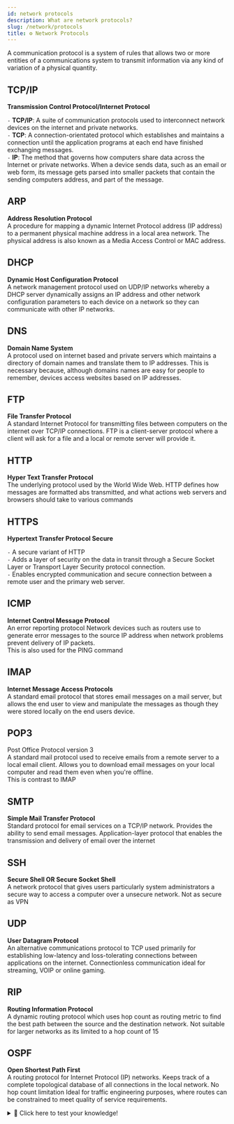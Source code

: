 ```yaml
---
id: network protocols
description: What are network protocols?
slug: /network/protocols
title: ⚙️ Network Protocols
---
```


<p className="grey">A communication protocol is a system of rules that allows two or more entities of a communications system to transmit information via any kind of variation of a physical quantity.</p>

## TCP/IP
**Transmission Control Protocol/Internet Protocol** <br />

`-` **TCP/IP**: A suite of communication protocols used to interconnect network devices on the internet and private networks. <br />
`-` **TCP**: A connection-orientated protocol which establishes and maintains a connection until the application programs at each end have finished exchanging messages. <br />
`-` **IP**: The method that governs how computers share data across the Internet or private networks. When a device sends data, such as an email or web form, its message gets parsed into smaller packets that contain the sending computers address, and part of the message. <br />

## ARP
**Address Resolution Protocol** <br />
A procedure for mapping a dynamic Internet Protocol address (IP address) to a permanent physical machine address in a local area network. The physical address is also known as a Media Access Control or MAC address.

## DHCP
**Dynamic Host Configuration Protocol** <br />
A network management protocol used on UDP/IP networks whereby a DHCP server dynamically assigns an IP address and other network configuration parameters to each device on a network so they can communicate with other IP networks.

## DNS
**Domain Name System** <br />
A protocol used on internet based and private servers which maintains a directory of domain names and translate them to IP addresses. This is necessary because, although domains names are easy for people to remember, devices access websites based on IP addresses.

## FTP
**File Transfer Protocol** <br />
A standard Internet Protocol for transmitting files between computers on the internet over TCP/IP connections. FTP is a client-server protocol where a client will ask for a file and a local or remote server will provide it.

## HTTP
**Hyper Text Transfer Protocol** <br />
The underlying protocol used by the World Wide Web. HTTP defines how messages are formatted abs transmitted, and what actions web servers and browsers should take to various commands

## HTTPS
**Hypertext Transfer Protocol Secure** <br />

`-` A secure variant of HTTP <br />
`-` Adds a layer of security on the data in transit through a Secure Socket Layer or Transport Layer Security protocol connection. <br />
`-` Enables encrypted communication and secure connection between a remote user and the primary web server. <br />

## ICMP
**Internet Control Message Protocol** <br />
An error reporting protocol
Network devices such as routers use to generate error messages to the source IP address when network problems prevent delivery of IP packets. <br />
This is also used for the PING command

## IMAP
**Internet Message Access Protocols** <br />
A standard email protocol that stores email messages on a mail server, but allows the end user to view and manipulate the messages as though they were stored locally on the end users device.

## POP3
Post Office Protocol version 3 <br />
A standard mail protocol used to receive emails from a remote server to a local email client. Allows you to download email messages on your local computer and read them even when you're offline. <br />
This is contrast to IMAP

## SMTP
**Simple Mail Transfer Protocol** <br />
Standard protocol for email services on a TCP/IP network. Provides the ability to send email messages. Application-layer protocol that enables the transmission and delivery of email over the internet


## SSH
**Secure Shell OR Secure Socket Shell** <br />
A network protocol that gives users particularly system administrators a secure way to access a computer over a unsecure network. Not as secure as VPN

## UDP
**User Datagram Protocol** <br />
An alternative communications protocol to TCP used primarily for establishing low-latency and loss-tolerating connections between applications on the internet. Connectionless communication ideal for streaming, VOIP or online gaming.

## RIP
**Routing Information Protocol** <br />
A dynamic routing protocol which uses hop count as routing metric to find the best path between the source and the destination network. Not suitable for larger networks as its limited to a hop count of 15

## OSPF
**Open Shortest Path First** <br />
A routing protocol for Internet Protocol (IP) networks. Keeps track of a complete topological database of all connections in the local network. No hop count limitation Ideal for traffic engineering purposes, where routes can be constrained to meet quality of service requirements.

<details>
  <summary>🧠 Click here to test your knowledge! </summary>

<iframe src="https://quizlet.com/641271818/match/embed?i=3loczc&x=1jj1" height="500" width="100%"></iframe>

</details>